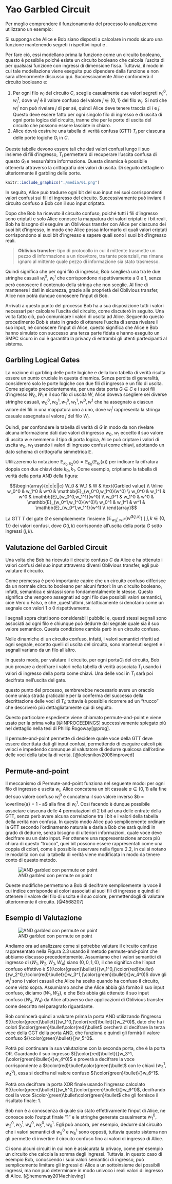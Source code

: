 # Yao Garbled Circuit

Per meglio comprendere il funzionamento del processo lo analizzeremo utilizzano un esempio:

Si supponga che Alice e Bob siano disposti a calcolare in modo sicuro una funzione  mantenendo segreti i rispettivi input  e .

Per fare ciò, essi modellano prima la funzione  come un circuito booleano, questo è possibile poiché esiste un circuito booleano  che calcola l’uscita di  per qualsiasi funzione  con ingressi di dimensione fissa. Tuttavia, il modo in cui tale modellazione viene eseguita può dipendere dalla funzione e non sarà ulteriormente discusso qui. Successivamente Alice confonderà il circuito booleano e:

1. Per ogni filo $w_i$ del circuito $C$, sceglie casualmente due valori segreti $w^{0}_{i}$, $w^{1}_{i}$, dove $w^{j}_{i}$ è il valore confuso del valore $j \in \{0,1\}$ del filo $w_i$. Si noti che $w^{j}_{i}$ non può rivelare $j$ di per sé, quindi Alice deve tenere traccia di $i$ e $j$. Questo deve essere fatto per ogni singolo filo di ingresso e di uscita di ogni porta logica del circuito, tranne che per le porte di uscita del circuito che possono essere lasciate in chiaro.
2. Alice dovrà costruire una tabella di verità confusa (GTT) $T_i$ per ciascuna delle porte logiche $G_i$ in $C$.

\newpage

Queste tabelle devono essere tali che dati valori confusi lungo il suo insieme di fili d'ingresso, $T_i$ permetterà di recuperare l'uscita confusa di questo $G_i$ e nessun'altra informazione. Questa dinamica è possibile ottenerla attraverso la crittografia dei valori di uscita. Di seguito dettaglierò ulteriormente il garbling delle porte.

```{r chunk-label, echo = FALSE, fig.cap = 'AND gate con etichette e tabella di verità.', fig.pos = "!H"}
knitr::include_graphics("./media/01.png")
```

In seguito, Alice può tradurre ogni bit del suo input nei suoi corrispondenti valori confusi sui fili di ingresso del circuito. Successivamente può inviare il circuito confuso a Bob con il suo input criptato.

Dopo che Bob ha ricevuto il circuito confuso, poiché tutti i fili d’ingresso sono criptati e solo Alice conosce la mappatura dei valori criptati e i bit reali, Bob ha bisogno di eseguire un Oblivious transfer con Alice per ciascuno dei suoi bit d’ingresso, in modo che Alice possa informarlo di quali valori criptati corrispondono ai suoi bit d’ingresso e sapere quali sono i suoi bit d’ingresso reali.

> **Oblivius transfer**: tipo di protocollo in cui il mittente trasmette un pezzo di informazione a un ricevitore, tra tante potenziali, ma rimane ignaro al mittente quale pezzo di informazione sia stato trasmesso.

Quindi significa che per ogni filo di ingresso, Bob sceglierà una tra le due stringhe casuali $w^{0}_{i}$, $w^{1}_{i}$ che corrispondono rispettivamente a $0$ e $1$, senza però conoscere il contenuto della stringa che non sceglie. Al fine di mantenere i dati in sicurezza,  grazie alle proprietà del Oblivious transfer, Alice non potrà dunque conoscere l’input di Bob.

\newpage

Arrivati a questo punto del processo Bob ha a sua disposizione tutti i valori necessari per calcolare l’uscita del circuito, come discuterò in seguito. Una volta fatto ciò, può comunicare i valori di uscita ad Alice. Seguendo questo procedimento Bob è stato in grado di ottenere l’uscita di  senza rivelare il suo input, né conoscere l’input di Alice, questo significa che Alice e Bob hanno simulato con successo una terza parte fidata e hanno eseguito un SMPC sicuro in cui  è garantita la privacy di entrambi gli utenti partecipanti al sistema.

## Garbling Logical Gates

La nozione di garbling delle porte logiche e della loro tabella di verità risulta essere un punto cruciale in questa dinamica. Senza perdita di generalità, considererò solo le porte logiche con due fili di ingresso e un filo di uscita. Come spiegato precedentemente, per una data porta $G \in C$ e i suoi fili d'ingresso $W_0, W_1$ e il suo filo di uscita $W$, Alice doveva scegliere sei diverse stringhe casuali, $w^{0}_{0}, w^{1}_{0}, w^{0}_{1}, w^{1}_{1}, w^0, w^1$ che ha assegnato a ciascun valore dei fili in una mappatura uno a uno, dove $w^{j}_{i}$ rappresenta la stringa casuale assegnata al valore $j$ del filo $W_i$.

Quindi, per confondere la tabella di verità di $G$ in modo da non rivelare alcuna informazione dati due valori di ingresso $w_0$, $w_1$ eccetto il suo valore di uscita $w$ e  nemmeno il tipo di porta logica, Alice può criptare i valori di uscita $w_0$, $w_1$ usando i valori di ingresso confusi come chiavi, adottando un dato schema di crittografia simmetrica $\mathbb{E}$. 

Utilizzeremo la notazione $\mathbb{E}_{k_0,k_2}(x) = \mathbb{E}_{k_0}(\mathbb{E}_{k_1}(x))$ per indicare la cifratura doppia con due chiavi date $k_0, k_1$. Come esempio, criptiamo la tabella di verità della porta AND della figura:

$$\begin{array}{c|c|c||c}
W_0 & W_1 & W & \text{Garbled value} \\ \hline
        w_0^0 & w_1^0 & w^0 & \mathbb{E}_{w_0^0,w_1^0}(w^0) \\
        w_0^0 & w_1^1 & w^0 & \mathbb{E}_{w_0^0,w_1^1}(w^0) \\
        w_0^1 & w_1^0 & w^0 & \mathbb{E}_{w_0^1,w_1^0}(w^0)\\
        w_0^1 & w_1^1 & w^1 & \mathbb{E}_{w_0^1,w_1^1}(w^1)	\\
\end{array}$$

La GTT $T$ del gate $G$ è semplicemente l'insieme $\left\lbrace\mathbb{E}_{w_0^j,w_1^k}(w^{G(j,k)}) \mid j,k \in  \left\lbrace0,1\right\rbrace \right\rbrace$ dei valori confusi, dove $G(j,k)$ corrisponde all'uscita della porta $G$ sotto ingressi $(j,k)$.

\newpage

## Valutazione del Garbled Circuit

Una volta che Bob ha ricevuto il circuito confuso $C$ da Alice e ha ottenuto i valori confusi del suo input attraverso diversi Oblivious transfer, egli può valutare il circuito.

Come premessa è però importante capire che un circuito confuso differisce da un normale circuito booleano per alcuni fattori: 
In un circuito booleano, infatti, semantica e sintassi sono fondamentalmente le stesse. Questo significa che vengono assegnati ad ogni filo due possibili valori semantici, cioè Vero o Falso, e che ,quest’ultimi ,sintatticamente si denotano come un segnale con valori 1 o 0 rispettivamente.

I segnali sopra citati sono considerabili pubblici e, questi stessi segnali sono associati ad ogni filo e chiunque può dedurre dal segnale quale sia il suo valore semantico. Questa condizione cambia però in un circuito confuso.

Nelle dinamiche di un circuito confuso, infatti, i valori semantici riferiti ad ogni segnale, eccetto quelli di uscita del circuito, sono mantenuti segreti e i segnali variano da un filo all’altro.

In questo modo, per valutare il circuito, per ogni porta$G_i$ del circuito, Bob può provare a decifrare i valori nella tabella di verità associata $T_i$ usando i valori di ingresso della porta come chiavi. Una delle voci in $T_i$ sarà poi decifrata nell'uscita del gate. 

questo punto del processo,  sembrerebbe necessario avere un oracolo come unica strada praticabile per la conferma del  successo della decrittazione delle voci di $T_i$; tuttavia è possibile ricorrere ad un “trucco” che descriverò più dettagliatamente qui di seguito.
 
Questo particolare espediente viene chiamato permute-and-point e viene usato per la prima volta [@INPROCEEDINGS] successivamente spiegato più nel dettaglio nella tesi di Phillip Rogoway[@prog].

Il permute-and-point permette di decidere quale voce della GTT deve essere decrittata dati gli input confusi, permettendo di eseguire calcoli più veloci e impedendo comunque al valutatore di dedurre qualcosa dall'ordine delle voci della tabella di verità. [@kolesnikov2008improved]

\newpage

## Permute-and-point

Il meccanismo di Permute-and-point funziona nel seguente modo: per ogni filo di ingresso e uscita $w_i$, Alice concatena un bit casuale $a \in \{0,1\}$ alla fine del suo valore confuso $w^{0}_i$ e concatena il suo valore inverso $b = \overline{a} = 1 - a$ alla fine di $w^{1}_{i}$. Così facendo è  dunque possibile  associare ciascuna delle 4 permutazioni di 2 bit ad una delle entrate della GTT, senza però avere alcuna correlazione tra i bit e i valori della tabella della verità non confusa. In questo modo Alice può semplicemente ordinare la GTT secondo l’ordinamento naturale e darla a Bob che sarà quindi in grado di dedurre, senza bisogno di ulteriori informazioni, quale voce deve decifrare su un dato input. Per ottenere una rappresentazione ancora più chiara di questo “trucco”, quei bit possono essere  rappresentati come una coppia di colori, come  è possibile osservare nella figura 2.2, in cui si notano le modalità con cui la tabella di verità viene modificata in modo da tenere conto di questo metodo.

![AND garbled con permute on point](./media/02.png)

Queste modifiche permettono a Bob di decifrare semplicemente la voce il cui indice corrisponde ai colori associati ai suoi fili di ingresso e quindi di ottenere il valore del filo di uscita e il suo colore, permettendogli di valutare ulteriormente il circuito. [@4568207]

\newpage

## Esempio di Valutazione

![AND garbled con permute on point](./media/03.png)

Andiamo ora ad analizzare come si potrebbe valutare il circuito confuso rappresentato nella Figura 2.3 usando il metodo permute-and-point che abbiamo discusso precedentemente. Assumiamo che i valori semantici di ingresso di $(W_1,W_2,W_3,W_4)$ siano $(0,0,1,0)$, il che significa che l'input confuso effettivo è $({\color{green}\bullet}{}w_1^0,{\color{red}\bullet}{}w_2^0,{\color{red}\bullet}{}w_3^1,{\color{green}\bullet}{}w_4^0)$ dove gli $w^i_j$ sono i valori casuali che Alice ha scelto quando ha confuso il circuito, come visto sopra. Assumiamo anche che Alice abbia già fornito il suo input confuso, diciamo $(W_1,W_3)$, e che Bob abbia già ottenuto il suo input confuso $(W_2,W_4)$ da Alice attraverso due applicazioni di Oblivious transfer come descritto nel paragrafo riguardante.

Bob comincerà quindi a valutare prima la porta AND utilizzando l'ingresso $({\color{green}\bullet}{}w_1^0,{\color{red}\bullet}{}w_2^0)$, dato che ha i colori $\color{green}\bullet\color{red}\bullet$ cercherà di decifrare la terza voce della GGT della porta AND, che funziona e quindi gli fornirà il valore confuso ${\color{green}\bullet}{}w_5^0$.

Potrà poi continuare la sua valutazione con la seconda porta, che è la porta OR. Guardando il suo ingresso $({\color{red}\bullet}{}w_3^1,{\color{green}\bullet}{}w_4^0)$ e proverà a decifrare la voce corrispondente a $\color{red}\bullet\color{green}\bullet$ con le chiavi $(w_3^1,w_4^0)$, essa si decifra nel valore confuso ${\color{green}\bullet}{}w_6^1$.

Potrà ora decifrare la porta XOR finale usando l'ingresso calcolato $({\color{green}\bullet}{}w_5^0,{\color{green}\bullet}{}w_6^1)$, decifrando così la voce $\color{green}\bullet\color{green}\bullet$ che gli fornisce il risultato finale: $1$.

Bob non è a conoscenza di quale sia stato effettivamente l’input di Alice, ne conosce solo l’output finale “1” e le stringhe generate casualmente $w_1^0,w_2^0,w_3^1,w_4^0,w_5^0,w_6^1$. Egli può ancora, per esempio, dedurre dal circuito che i valori semantici di $w_5^0$ e $w_6^1$ sono opposti, tuttavia questo sistema non gli permette di invertire il circuito confuso fino ai valori di ingresso di Alice. 

Ci sono alcuni circuiti in cui non è assicurata la privacy, come per esempio un circuito che calcola la somma degli ingressi. Tuttavia, in questo caso di esempio Bob, conoscendo i suoi valori semantici di ingresso, può semplicemente limitare gli ingressi di Alice a un sottoinsieme dei possibili ingressi, ma non può determinare in modo univoco i reali valori di ingresso di Alice. [@hemenway2014achieving]